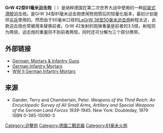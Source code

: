 {{No footnotes|time=2013-04-22}}
{{Infobox Weapon
|name=kurzer 8 cm Granatwerfer 42
|image= Kz-8cm-gr-w-42-short-mortar.jpg
|image_size=300
|caption= GrW 42型迫擊炮左視與前視圖
|origin= {{flag|Nazi Germany}}
|type= [[迫擊炮|迫擊炮]]
<!-- Type selection -->
|is_ranged=yes
|is_bladed=
|is_explosive=
|is_artillery=yes
|is_vehicle=
<!-- Service history -->
|service= 
|used_by={{flagcountry|Nazi Germany}}
|wars= [[二次世界大战|二次世界大战]]
<!-- Production history -->
|designer=[[莱茵金属|莱茵金属]] 
|design_date=1940-41
|manufacturer=
|production_date=1941-45 
|number=
|variants= 
<!-- General specifications -->
|weight= 26.5 kg
|length= 
|part_length=747 mm
|crew=
<!-- Ranged weapon specifications --> 
|cartridge=3.5 kg
|caliber=81.4 mm
|action=
|rate=15-25 发/每分
|velocity= 
|range= 
|max_range=1,100 m
|feed=
|sights= 
<!-- Artillery specifications -->
|breech=
|recoil=
|carriage=
|elevation=40°至90°
|traverse=14°至34°
<!-- Bladed weapon specifications --> 
|blade_type=
|hilt_type=
|head_type=
|haft_type=
<!-- Explosive specifications --> 
|diameter=
|filling=
|filling_weight=
|detonation=
|yield=
}}
'''GrW 42型81毫米迫击炮'''（{{lang-de|'''kurzer 8 cm Granatwerfer 42'''}} ）是纳粹德国在第二次世界大战中使用的一种[[前装炮|前装式]][[滑膛|滑膛]]迫击炮。是GrW 34型81毫米迫击炮使用短炮筒后的轻量化版本，最初计划是供[[伞兵|伞兵]]使用的。然而由于50毫米口径的[[LeGrW_36型50毫米迫击炮|LeGrW 36型50毫米迫击炮]]射程太近，此款迫击炮也常被用来替换前者。GrW 42发射的炮弹重量是前者的3.5倍，射程则为两倍，迫击炮的重量则不到前者两倍，同时还可分解为三个部分携带。

==外部链接==
* [https://web.archive.org/web/20071215032647/http://www.geocities.com/area51/comet/6498/t2000ww2germansupportweapons.html German: Mortars & Infantry Guns]
* [https://web.archive.org/web/20070217212920/http://www.efour4ever.com/mortars_german.htm German Infantry Mortars]
* [https://web.archive.org/web/19991006131018/http://www.geocities.com/Augusta/8172/panzerfaust10.htm WW II German Infantry Mortars]

== 来源 ==
* Gander, Terry and Chamberlain, Peter. ''Weapons of the Third Reich: An Encyclopedic Survey of All Small Arms, Artillery and Special Weapons of the German Land Forces 1939-1945''. New York: Doubleday, 1979 ISBN 0-385-15090-3 
{{WWIIGermanInfWeapons}}
{{WWIIGermanGuns}}
{{Weapon-stub}}

[[Category:迫擊炮|Category:迫擊炮]]
[[Category:德國二戰武器|Category:德國二戰武器]]
[[Category:81毫米火炮|Category:81毫米火炮]]